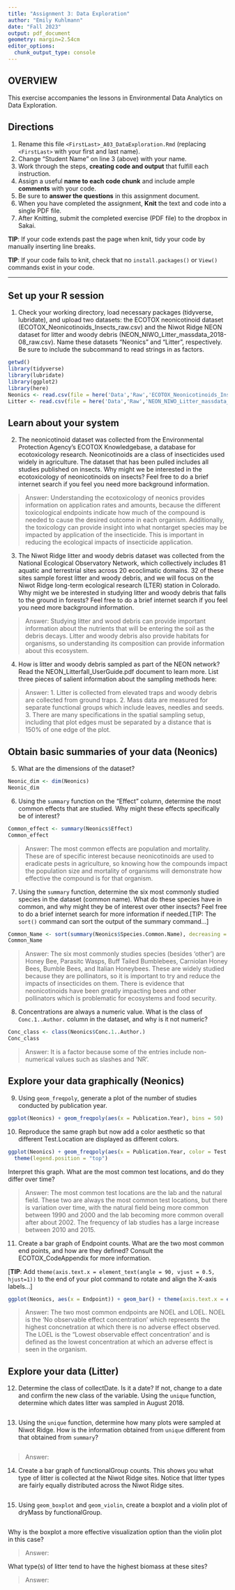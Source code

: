 ```yaml
---
title: "Assignment 3: Data Exploration"
author: "Emily Kuhlmann"
date: "Fall 2023"
output: pdf_document
geometry: margin=2.54cm
editor_options: 
  chunk_output_type: console
---
```


## OVERVIEW

This exercise accompanies the lessons in Environmental Data Analytics on Data Exploration.

## Directions

1.  Rename this file `<FirstLast>_A03_DataExploration.Rmd` (replacing `<FirstLast>` with your first and last name).
2.  Change "Student Name" on line 3 (above) with your name.
3.  Work through the steps, **creating code and output** that fulfill each instruction. 
4.  Assign a useful **name to each code chunk** and include ample **comments** with your code.
5.  Be sure to **answer the questions** in this assignment document.
6.  When you have completed the assignment, **Knit** the text and code into a single PDF file.
7.  After Knitting, submit the completed exercise (PDF file) to the dropbox in Sakai.

**TIP**: If your code extends past the page when knit, tidy your code by manually inserting line breaks.

**TIP**: If your code fails to knit, check that no `install.packages()` or `View()` commands exist in your code. 

---

## Set up your R session

1.  Check your working directory, load necessary packages (tidyverse, lubridate), and upload two datasets: the ECOTOX neonicotinoid dataset (ECOTOX_Neonicotinoids_Insects_raw.csv) and the Niwot Ridge NEON dataset for litter and woody debris (NEON_NIWO_Litter_massdata_2018-08_raw.csv). Name these datasets "Neonics" and "Litter", respectively. Be sure to include the subcommand to read strings in as factors.

```r
getwd()
library(tidyverse)
library(lubridate)
library(ggplot2)
library(here)
Neonics <- read.csv(file = here('Data','Raw','ECOTOX_Neonicotinoids_Insects_raw.csv'), stringsAsFactors = T)
Litter <- read.csv(file = here('Data','Raw','NEON_NIWO_Litter_massdata_2018-08_raw.csv'), stringsAsFactors = T)
```

## Learn about your system

2.  The neonicotinoid dataset was collected from the Environmental Protection Agency's ECOTOX Knowledgebase, a database for ecotoxicology research. Neonicotinoids are a class of insecticides used widely in agriculture. The dataset that has been pulled includes all studies published on insects. Why might we be interested in the ecotoxicology of neonicotinoids on insects? Feel free to do a brief internet search if you feel you need more background information.

> Answer: Understanding the ecotoxicology of neonics provides information on application rates and amounts, because the different toxicological endpoints indicate how much of the compound is needed to cause the desired outcome in each organism. Additionally, the toxicology can provide insight into what nontarget species may be impacted by application of the insecticide. This is important in reducing the ecological impacts of insecticide application. 

3.  The Niwot Ridge litter and woody debris dataset was collected from the National Ecological Observatory Network, which collectively includes 81 aquatic and terrestrial sites across 20 ecoclimatic domains. 32 of these sites sample forest litter and woody debris, and we will focus on the Niwot Ridge long-term ecological research (LTER) station in Colorado. Why might we be interested in studying litter and woody debris that falls to the ground in forests? Feel free to do a brief internet search if you feel you need more background information.

> Answer: Studying litter and wood debris can provide important information about the nutrients that will be entering the soil as the debris decays. Litter and woody debris also provide habitats for organisms, so understanding its composition can provide information about this ecosystem. 

4.  How is litter and woody debris sampled as part of the NEON network? Read the NEON_Litterfall_UserGuide.pdf document to learn more. List three pieces of salient information about the sampling methods here:

> Answer: 
 1. Litter is collected from elevated traps and woody debris are collected from ground traps. 
 2. Mass data are measured for separate functional groups which include leaves, needles and seeds. 
 3. There are many specifications in the spatial sampling setup, including that plot edges must be separated by a distance that is 150% of one edge of the plot. 

## Obtain basic summaries of your data (Neonics)

5.  What are the dimensions of the dataset?

```r
Neonic_dim <- dim(Neonics)
Neonic_dim
```

6.  Using the `summary` function on the "Effect" column, determine the most common effects that are studied. Why might these effects specifically be of interest?

```r
Common_effect <- summary(Neonics$Effect)
Common_effect
```

> Answer: The most common effects are population and mortality. These are of specific interest because neonicotinoids are used to eradicate pests in agriculture, so knowing how the compounds impact the population size and mortality of organisms will demonstrate how effective the compound is for that organism. 


7.  Using the `summary` function, determine the six most commonly studied species in the dataset (common name). What do these species have in common, and why might they be of interest over other insects? Feel free to do a brief internet search for more information if needed.[TIP: The `sort()` command can sort the output of the summary command...]

```r
Common_Name <- sort(summary(Neonics$Species.Common.Name), decreasing = T)
Common_Name
```

> Answer: The six most commonly studies species (besides 'other') are Honey Bee, Parasitc Wasps, Buff Tailed Bumblebees, Carniolan Honey Bees, Bumble Bees, and Italian Honeybees. These are widely studied because they are pollinators, so it is important to try and reduce the impacts of insecticides on them. There is evidence that neonicotinoids have been greatly impacting bees and other pollinators which is problematic for ecosystems and food security. 

8.  Concentrations are always a numeric value. What is the class of `Conc.1..Author.` column in the dataset, and why is it not numeric?

```r
Conc_class <- class(Neonics$Conc.1..Author.)
Conc_class
```

> Answer: It is a factor because some of the entries include non-numerical values such as slashes and 'NR'. 

## Explore your data graphically (Neonics)

9.  Using `geom_freqpoly`, generate a plot of the number of studies conducted by publication year.

```r
ggplot(Neonics) + geom_freqpoly(aes(x = Publication.Year), bins = 50)
```

10. Reproduce the same graph but now add a color aesthetic so that different Test.Location are displayed as different colors.

```r
ggplot(Neonics) + geom_freqpoly(aes(x = Publication.Year, color = Test.Location), bins = 50) +
  theme(legend.position = "top")
```

Interpret this graph. What are the most common test locations, and do they differ over time?

> Answer: The most common test locations are the lab and the natural field. These two are always the most common test locations, but there is variation over time, with the natural field being more common between 1990 and 2000 and the lab becoming more common overall after about 2002. The frequency of lab studies has a large increase between 2010 and 2015. 

11. Create a bar graph of Endpoint counts. What are the two most common end points, and how are they defined? Consult the ECOTOX_CodeAppendix for more information. 

[**TIP**: Add `theme(axis.text.x = element_text(angle = 90, vjust = 0.5, hjust=1))` to the end of your plot command to rotate and align the X-axis labels...]

```r
ggplot(Neonics, aes(x = Endpoint)) + geom_bar() + theme(axis.text.x = element_text(angle = 90, vjust = 0.5, hjust=1))
```

> Answer: The two most common endpoints are NOEL and LOEL. NOEL is the 'No observable effect concentration' which represents the highest concnetration at which there is no adverse effect observed. The LOEL is the "Lowest observable effect concentration' and is defined as the lowest concentration at which an adverse effect is seen in the organism. 

## Explore your data (Litter)

12. Determine the class of collectDate. Is it a date? If not, change to a date and confirm the new class of the variable. Using the `unique` function, determine which dates litter was sampled in August 2018.

```r

```

13. Using the `unique` function, determine how many plots were sampled at Niwot Ridge. How is the information obtained from `unique` different from that obtained from `summary`?

```r

```

> Answer:

14. Create a bar graph of functionalGroup counts. This shows you what type of litter is collected at the Niwot Ridge sites. Notice that litter types are fairly equally distributed across the Niwot Ridge sites.

```r

```

15. Using `geom_boxplot` and `geom_violin`, create a boxplot and a violin plot of dryMass by functionalGroup.

```r

```

Why is the boxplot a more effective visualization option than the violin plot in this case?

> Answer:

What type(s) of litter tend to have the highest biomass at these sites?

> Answer:
